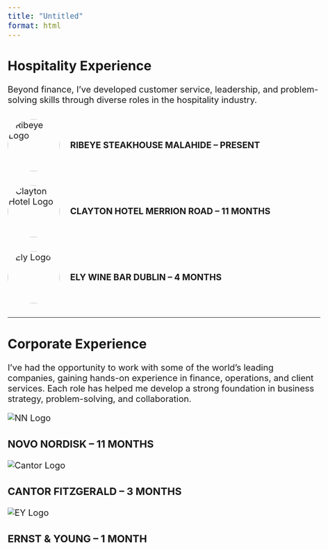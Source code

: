```yaml
---
title: "Untitled"
format: html
---
```


<style>
body {
  font-size: 20px;
}

.job-row {
  display: flex;
  align-items: center;
  gap: 1.5rem;
  margin: 2rem 0;
}

.job-row img {
  width: 120px;
  height: 120px;
  object-fit: cover;
  border-radius: 50%;
}

.job-text {
  font-weight: bold;
}
</style>

## Hospitality Experience

Beyond finance, I’ve developed customer service, leadership, and problem-solving skills through diverse roles in the hospitality industry.

<div class="job-row">
  <img src="Ribeye_logo.png" alt="Ribeye Logo">
  <div class="job-text">RIBEYE STEAKHOUSE MALAHIDE – PRESENT</div>
</div>

<div class="job-row">
  <img src="Clayton_logo.jpeg" alt="Clayton Hotel Logo">
  <div class="job-text">CLAYTON HOTEL MERRION ROAD – 11 MONTHS</div>
</div>

<div class="job-row">
  <img src="Ely_logo.jpg" alt="Ely Logo">
  <div class="job-text">ELY WINE BAR DUBLIN – 4 MONTHS</div>
</div>



---

## Corporate Experience

I’ve had the opportunity to work with some of the world’s leading companies, gaining hands-on experience in finance, operations, and client services. Each role has helped me develop a strong foundation in business strategy, problem-solving, and collaboration.

<div class="experience-grid">

<div class="experience-item">
  <img src="NN_logo.png" alt="NN Logo">
  <h3>NOVO NORDISK – 11 MONTHS</h3>
</div>

<div class="experience-item">
  <img src="Cantor_logo.png" alt="Cantor Logo">
  <h3>CANTOR FITZGERALD – 3 MONTHS</h3>
</div>

<div class="experience-item">
  <img src="EY.png" alt="EY Logo">
  <h3>ERNST & YOUNG – 1 MONTH</h3>
</div>

</div>

